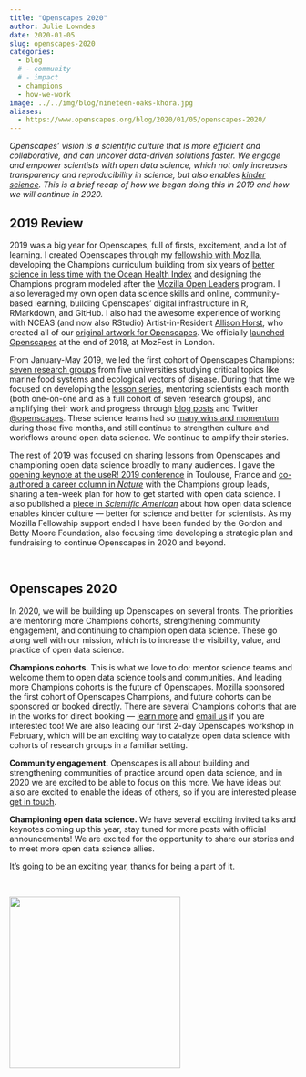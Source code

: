 ```yaml
---
title: "Openscapes 2020"
author: Julie Lowndes
date: 2020-01-05
slug: openscapes-2020
categories:
  - blog 
  # - community
  # - impact
  - champions
  - how-we-work
image: ../../img/blog/nineteen-oaks-khora.jpg
aliases: 
  - https://www.openscapes.org/blog/2020/01/05/openscapes-2020/
---
```


*Openscapes' vision is a scientific culture that is more efficient and collaborative, and can uncover data-driven solutions faster. We engage and empower scientists with open data science, which not only increases transparency and reproducibility in science, but also enables [kinder science](https://blogs.scientificamerican.com/observations/open-software-means-kinder-science/). This is a brief recap of how we began doing this in 2019 and how we will continue in 2020.*

<!---We help grow communities of practice around environmental open data science, in part through mentoring early career researchers in leadership roles. --->


## 2019 Review

2019 was a big year for Openscapes, full of firsts, excitement, and a lot of learning. I created Openscapes through my [fellowship with Mozilla](https://blog.mozilla.org/blog/2018/08/21/mozilla-announces-25-new-fellows-in-openness-science-and-tech-policy/), developing the Champions curriculum building from six years of [better science in less time with the Ocean Health Index](https://www.nature.com/articles/s41559-017-0160) and designing the Champions program modeled after the [Mozilla Open Leaders](https://foundation.mozilla.org/en/opportunity/mozilla-open-leaders/) program. I also leveraged my own open data science skills and online, community-based learning, building Openscapes' digital infrastructure in R, RMarkdown, and GitHub. I also had the awesome experience of working with NCEAS (and now also RStudio) Artist-in-Resident [Allison Horst](https://twitter.com/allison_horst), who created all of our [original artwork for Openscapes](/gallery). We officially [launched Openscapes](https://medium.com/read-write-participate/introducing-openscapes-2cf8ed3b69d2) at the end of 2018, at MozFest in London.

From January-May 2019, we led the first cohort of Openscapes Champions: [seven research groups](https://www.openscapes.org/cohorts/) from five universities studying critical topics like marine food systems and ecological vectors of disease. During that time we focused on developing the [lesson series](https://openscapes.github.io/series), mentoring scientists each month (both one-on-one and as a full cohort of seven research groups), and amplifying their work and progress through [blog posts](/categories/champions/) and Twitter [@openscapes](https://twitter.com/openscapes). These science teams had so [many wins and momentum](/blog/2019/06/12/wins-cohort1/) during those five months, and still continue to strengthen culture and workflows around open data science. We continue to amplify their stories.

The rest of 2019 was focused on sharing lessons from Openscapes and championing open data science broadly to many audiences. I gave the [opening keynote at the useR! 2019 conference](blog/2019/08/22/user-keynote/) in Toulouse, France and [co-authored a career column in *Nature*](https://www.nature.com/articles/d41586-019-03335-4) with the Champions group leads, sharing a ten-week plan for how to get started with open data science. I also published a [piece in *Scientific American*](https://blogs.scientificamerican.com/observations/open-software-means-kinder-science/) about how open data science enables kinder culture — better for science and better for scientists. As my Mozilla Fellowship support ended I have been funded by the Gordon and Betty Moore Foundation, also focusing time developing a strategic plan and fundraising to continue Openscapes in 2020 and beyond.

<br>

## Openscapes 2020

In 2020, we will be building up Openscapes on several fronts. The priorities are mentoring more Champions cohorts, strengthening community engagement, and continuing to champion open data science. These go along well with our mission, which is to increase the visibility, value, and practice of open data science. 

**Champions cohorts.** This is what we love to do: mentor science teams and welcome them to open data science tools and communities. And leading more Champions cohorts is the future of Openscapes. Mozilla sponsored the first cohort of Openscapes Champions, and future cohorts can be sponsored or booked directly. There are several Champions cohorts that are in the works for direct booking — [learn more](/champions/#process) and [email us](mailto:hello@openscapes.org) if you are interested too! We are also leading our first 2-day Openscapes workshop in February, which will be an exciting way to catalyze open data science with cohorts of research groups in a familiar setting.

**Community engagement.** Openscapes is all about building and strengthening communities of practice around open data science, and in 2020 we are excited to be able to focus on this more. We have ideas but also are excited to enable the ideas of others, so if you are interested please [get in touch](/contact).

**Championing open data science.** We have several exciting invited talks and keynotes coming up this year, stay tuned for more posts with official announcements! We are excited for the opportunity to share our stories and to meet more open data science allies.

It's going to be an exciting year, thanks for being a part of it. 

<br> 

<img src="/img/blog/nineteen-oaks-khora.jpg" width="300px">
